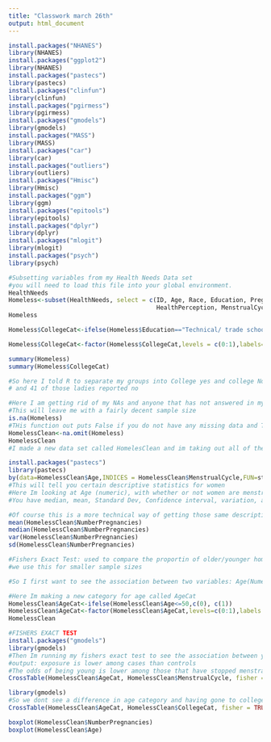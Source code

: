 ```yaml
---
title: "Classwork march 26th"
output: html_document
---
```


```r
install.packages("NHANES")
library(NHANES)
install.packages("ggplot2")
library(NHANES)
install.packages("pastecs")
library(pastecs)
install.packages("clinfun")
library(clinfun)
install.packages("pgirmess")
library(pgirmess)
install.packages("gmodels")
library(gmodels)
install.packages("MASS")
library(MASS)
install.packages("car")
library(car)
install.packages("outliers")
library(outliers)
install.packages("Hmisc")
library(Hmisc)
install.packages("ggm")
library(ggm)
install.packages("epitools")
library(epitools)
install.packages("dplyr")
library(dplyr)
install.packages("mlogit")
library(mlogit)
install.packages("psych")
library(psych)

```

```r
#Subsetting variables from my Health Needs Data set
#you will need to load this file into your global environment. 
HealthNeeds
Homeless<-subset(HealthNeeds, select = c(ID, Age, Race, Education, Pregnant, NumberPregnancies, ConcernForSafety,
                                         HealthPerception, MenstrualCycle))
Homeless
```

```r

Homeless$CollegeCat<-ifelse(Homeless$Education=="Technical/ trade school or community college",c(0),ifelse(Homeless$Education=="Undergraduate university degree (Bachelor’s)",c(0),c(1)))

Homeless$CollegeCat<-factor(Homeless$CollegeCat,levels = c(0:1),labels=c("College Yes","College No"))

summary(Homeless)
summary(Homeless$CollegeCat)

#So here I told R to separate my groups into College yes and college No. The output shows that 11 of the women surveyed indeed attended some type of additional schooling follwing their highshool career
# and 41 of those ladies reported no
```

```r
#Here I am getting rid of my NAs and anyone that has not answered in my data set 
#This will leave me with a fairly decent sample size
is.na(Homeless)
#THis function out puts False if you do not have any missing data and TRUE if you do, so look for TRUE and then follow with this code to get rid of the missing data
HomelessClean<-na.omit(Homeless)
HomelessClean
#I made a new data set called HomelesClean and im taking out all of the participants that left NA for any of their survey questions

```


```r
install.packages("pastecs")
library(pastecs)
by(data=HomelessClean$Age,INDICES = HomelessClean$MenstrualCycle,FUN=stat.desc)
#This will tell you certain descriptive statistics for women 
#Here Im looking at Age (numeric), with whether or not women are menstrating
#You have median, mean, Standard Dev, Confidence interval, variation, and your range of values

```
```r
#Of course this is a more technical way of getting those same descriptive stats
mean(HomelessClean$NumberPregnancies)
median(HomelessClean$NumberPregnancies)
var(HomelessClean$NumberPregnancies)
sd(HomelessClean$NumberPregnancies)
```


```r
#Fishers Exact Test: used to compare the proportin of older/younger homeless women in relation to their menstrual status
#we use this for smaller sample sizes

#So I first want to see the association between two variables: Age(Numerical) and Menstrual Cycle(Categorical)

#Here Im making a new category for age called AgeCat
HomelessClean$AgeCat<-ifelse(HomelessClean$Age<=50,c(0), c(1))
HomelessClean$AgeCat<-factor(HomelessClean$AgeCat,levels=c(0:1),labels = c("Young","Old"))
HomelessClean
```
```r
#FISHERS EXACT TEST
install.packages("gmodels")
library(gmodels)
#Then Im running my fishers exact test to see the association between young and old women
#output: exposure is lower among cases than controls
#The odds of being young is lower among those that have stopped menstrating compared to those that are over the age of 50
CrossTable(HomelessClean$AgeCat, HomelessClean$MenstrualCycle, fisher = TRUE, expected = TRUE, sresid = TRUE, format = "SAS")
```
```R
library(gmodels)
#So we dont see a difference in age category and having gone to college but we do see that majority of women did not go to college
CrossTable(HomelessClean$AgeCat, HomelessClean$CollegeCat, fisher = TRUE, expected = TRUE, sresid = TRUE, format = "SAS")
```

```R
boxplot(HomelessClean$NumberPregnancies)
boxplot(HomelessClean$Age)

```










